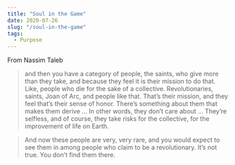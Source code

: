 ```yaml
---
title: "Soul in the Game"
date: 2020-07-26
slug: "/soul-in-the-game"
tags:
  - Purpose
---
```


From Nassim Taleb

> and then you have a category of people, the saints, who give more than they take, and because they feel it is their mission to do that. Like, people who die for the sake of a collective. Revolutionaries, saints, Joan of Arc, and people like that. That’s their mission, and they feel that’s their sense of honor. There’s something about them that makes them derive … In other words, they don’t care about … They’re selfless, and of course, they take risks for the collective, for the improvement of life on Earth.

> And now these people are very, very rare, and you would expect to see them in among people who claim to be a revolutionary. It’s not true. You don’t find them there.
